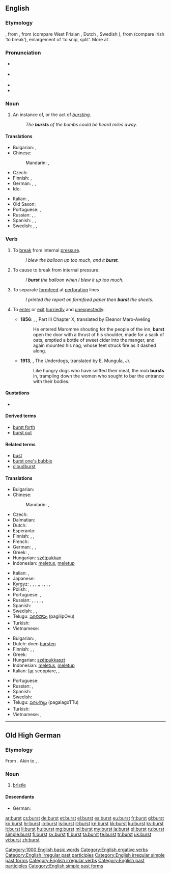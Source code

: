 ==English==
{{wikipedia}}

===Etymology===
{{etyl|enm}} {{term|bersten|lang=enm}}, from {{etyl|ang}} {{term|berstan|lang=ang}}, from {{etyl|gem-pro|en}} {{recons|brestanan|lang=gem-pro}} (compare West Frisian {{term|boarste|lang=fy}}, Dutch {{term|barsten|lang=nl}}, Swedish {{term|brista|lang=sv}}), from {{etyl|ine-pro|en}} {{recons|bʰre-s-t-|lang=ine-pro}} (compare Irish {{term|bris|lang=ga}} ‘to break’), enlargement of {{recons|bʰreHi-|lang=ine-pro}} ‘to snip, split’. More at {{l|en|brine}}.

===Pronunciation===
* {{a|US}} {{IPA|/bɝst/}}
* {{a|UK}} {{IPA|/bɜːst/}}
* {{audio|en-us-burst.ogg|Audio (US)}}
* {{rhymes|ɜː(r)st}}

===Noun===
{{en-noun}}

# An instance of, or the act of ''[[burst]]ing''.
#: ''The '''bursts''' of the bombs could be heard miles away.''

====Translations====
{{trans-top|instance or act of bursting}}
* Bulgarian: {{t+|bg|взрив|m}},  {{t+|bg|избухване|n}}
* Chinese:
*: Mandarin: {{t|cmn|爆裂|tr=bàoliè|sc=Hani}}, {{t|cmn|破裂|tr=pòliè|sc=Hani}}
* Czech: {{t-|cs|prasknutí}}
* Finnish: {{t+|fi|räjähdys}}, {{t-|fi|puhkeaminen}}
* German: {{t-|de|Bersten|n}},  {{t-|de|Zerbrechen|n}},  {{t-|de|Platzen|n}}
* Ido: {{t+|io|erupto}}
{{trans-mid}}
* Italian: {{t+|it|scoppio}},  {{t+|it|esplosione}}
* Old Saxon: {{tø|osx|brestan}}
* Portuguese: {{t+|pt|estouro|m}}, {{t+|pt|explosão|f}}
* Russian: {{t+|ru|взрыв|m|tr=vzryv}}, {{t+|ru|разрыв|m|tr=razrýv}}, {{t-|ru|лопание|n|tr=lópanije}}
* Spanish: {{t+|es|ráfaga|f}},  {{t-|es|estallo|m}},  {{t+|es|reventón|m}}
* Swedish: {{t+|sv|skur|c}}, {{t+|sv|salva|c}}, {{t+|sv|omgång|c}}
{{trans-bottom}}

===Verb===
{{en-verb|bursts|bursting|'''[[burst]]''' ''or archaically'' '''[[brast]]'''|'''[[burst]]''' ''or rarely'' '''[[bursten]]'''}}

# {{intransitive}} To [[break]] from internal [[pressure]].
#: ''I blew the balloon up too much, and it '''burst'''.''
# {{transitive}} To cause to break from internal pressure.
#: ''I '''burst''' the balloon when I blew it up too much.''
# {{transitive}} To separate [[formfeed]] at [[perforation]] lines
#: ''I printed the report on formfeed paper then '''burst''' the sheets.''
# {{intransitive}} To [[enter]] or [[exit]] [[hurriedly]] and [[unexpectedly]]..
#* '''1856''': {{w|Gustave Flaubert}}, {{w|Madame Bovary}}, Part III Chapter X, translated by Eleanor Marx-Aveling
#*: He entered Maromme shouting for the people of the inn, '''burst''' open the door with a thrust of his shoulder, made for a sack of oats, emptied a bottle of sweet cider into the manger, and again mounted his nag, whose feet struck fire as it dashed along.
#* '''1913''', {{w|Mariano Azuela}}, The Underdogs, translated by E. MunguÍa, Jr.
#*: Like hungry dogs who have sniffed their meat, the mob '''bursts''' in, trampling down the women who sought to bar the entrance with their bodies.

====Quotations====
* {{seeCites}}

====Derived terms====
* [[burst forth]]
* [[burst out]]

====Related terms====
* [[bust]]
* [[burst one's bubble]]
* [[cloudburst]]

====Translations====
{{trans-top|to break from internal pressure}}
* Bulgarian: {{t-|bg|пръсвам се}}
* Chinese:
*: Mandarin: {{t|cmn|爆裂|tr=bàoliè|sc=Hani}}, {{t|cmn|破裂|tr=pòliè|sc=Hani}}
* Czech: {{t-|cs|prasknout}}
* Dalmatian: {{tø|dlm|crepur}}
* Dutch: {{t+|nl|barsten}}
* Esperanto: {{t-|eo|krevi}}
* Finnish: {{t-|fi|haljeta}}, {{t+|fi|puhjeta}}, {{t-|fi|räjähtää}}
* French: {{t+|fr|éclater}}
* German: {{t+|de|platzen}}, {{t+|de|zerplatzen}}, {{t+|de|bersten}}
* Greek: {{t+|el|σκάω|tr=skáo}}, {{t+|el|εκρήγνυμαι|tr=ekrígnymai|sc=Grek}}
* Hungarian: [[szétpukkan]]
* Indonesian: [[letus|meletus]], [[letup|meletup]]
{{trans-mid}}
* Italian: {{t+|it|scoppiare}},  {{t+|it|esplodere}}
* Japanese: {{t+|ja|破裂|tr=はれつする, haretsu suru|alt=破裂する|sc=Jpan}}
* Kyrgyz: {{t+|ky|жарылыш}}, {{t+|ky|жарылуу}}, {{t+|ky|дүрт этүү}},{{t+|ky|башталып кетүү}} {{t+|ky|дүрт}},{{t+|ky|жарк}}, {{t+|ky|бөлүү}}, {{t+|ky|чулп эткен дабыш}}, {{t-|ky|чалп эткен дабыш.}}, {{t+|ky|импульс}},  {{t+|ky|бөлүнүп кетүү}} 
* Polish: {{t+|pl|pękać}}, {{t-|pl|rozsadzać}}
* Portuguese: {{t+|pt|arrebentar}}, {{t+|pt|estourar}}
* Russian: {{t+|ru|лопаться|tr=lópatʹsja|sc=Cyrl}} {{impf}}, {{t+|ru|лопнуть|tr=lópnutʹ|sc=Cyrl}} {{pf.}}, {{t+|ru|разрываться|tr=razryvátʹsja|sc=Cyrl}} {{impf}}, {{t+|ru|разорваться|tr=razorvátʹsja|sc=Cyrl}} {{pf.}}, {{t+|ru|трескаться|tr=tréskatʹsja|sc=Cyrl}} {{impf}}, {{t+|ru|треснуть|tr=trésnutʹ|sc=Cyrl}} {{pf.}}
* Spanish: {{t-|es|reventar}}
* Swedish: {{t+|sv|brista}}, {{t+|sv|spricka}}, {{t-|sv|brisera}}
* Telugu: [[పగిలిపోవు]] (pagilipOvu)
* Turkish: {{t+|tr|patlamak}}
* Vietnamese: {{t+|vi|bể|alt=bị bể}}
{{trans-bottom}}

{{trans-top|to cause to burst}}
* Bulgarian: {{t+|bg|пръсвам}},  {{t+|bg|взривявам}}
* Dutch: doen [[barsten]]
* Finnish: {{t+|fi|halkaista}}, {{t-|fi|puhkaista}}, {{t-|fi|räjäyttää}}
* Greek: {{t+|el|σκάω|tr=skáo}}
* Hungarian: [[szétpukkaszt]]
* Indonesian: [[letus|meletus]], [[letup|meletup]]
* Italian: [[fare|far]] scoppiare,  {{t+|it|strappare}},  {{t+|it|separare}}
{{trans-mid}}
* Portuguese: {{t+|pt|estourar}}
* Russian: {{t+|ru|разрывать|tr=razryvátʹ|sc=Cyrl}} {{impf}}, {{t+|ru|разорвать|tr=razorvátʹ|sc=Cyrl}} {{pf.}}
* Spanish: {{t-|es|reventar}}
* Swedish: {{t+|sv|spräcka}}
* Telugu: [[పగలగొట్టు]] (pagalagoTTu)
* Turkish: {{t+|tr|patlatmak}}
* Vietnamese: {{t-|vi|làm bể}}, {{t+|vi|bể}}
{{trans-bottom}}

[[Category:1000 English basic words]]
[[Category:English ergative verbs]]
[[Category:English irregular past participles]]
[[Category:English irregular simple past forms]]
[[Category:English irregular verbs]]
[[Category:English past participles]]
[[Category:English simple past forms]]

----

==Old High German==

===Etymology===
From {{etyl|gem-pro|goh}} {{recons|burstiz|lang=gem-pro}}. Akin to {{ang}} {{term|byrst|lang=ang}}, {{non}} {{term|burst|lang=non}}.

===Noun===
{{goh-noun}}

# [[bristle]]

====Descendants====
* German: {{l|de|Borste}}

[[ar:burst]]
[[cs:burst]]
[[de:burst]]
[[et:burst]]
[[el:burst]]
[[es:burst]]
[[eu:burst]]
[[fr:burst]]
[[gl:burst]]
[[ko:burst]]
[[hr:burst]]
[[io:burst]]
[[is:burst]]
[[it:burst]]
[[kn:burst]]
[[kk:burst]]
[[ku:burst]]
[[ky:burst]]
[[lt:burst]]
[[li:burst]]
[[hu:burst]]
[[mg:burst]]
[[ml:burst]]
[[my:burst]]
[[ja:burst]]
[[pl:burst]]
[[ru:burst]]
[[simple:burst]]
[[fi:burst]]
[[sv:burst]]
[[tl:burst]]
[[ta:burst]]
[[te:burst]]
[[tr:burst]]
[[uk:burst]]
[[vi:burst]]
[[zh:burst]]